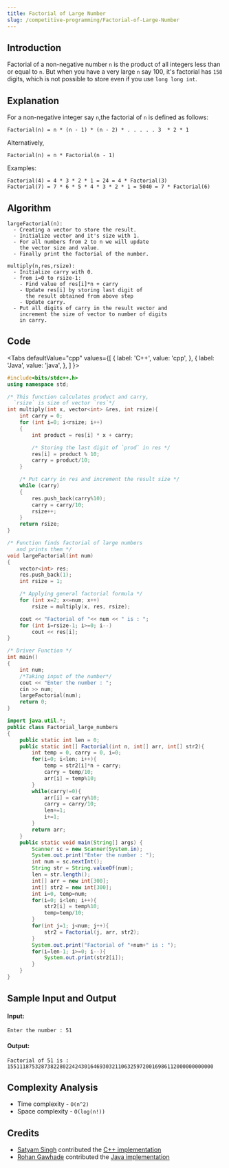 ```yaml
---
title: Factorial of Large Number 
slug: /competitive-programming/Factorial-of-Large-Number
---
```


## Introduction

Factorial of a non-negative number `n` is the product of all integers less than or equal to `n`. But when you have a very large `n` say 100, it's factorial has `158` digits, which is not possible to store even if you use `long long int`. 


## Explanation

For a non-negative integer say `n`,the factorial of `n` is defined as follows:

```
Factorial(n) = n * (n - 1) * (n - 2) * . . . . . 3  * 2 * 1
```

Alternatively,

```
Factorial(n) = n * Factorial(n - 1)
```

Examples: 

```
Factorial(4) = 4 * 3 * 2 * 1 = 24 = 4 * Factorial(3)
Factorial(7) = 7 * 6 * 5 * 4 * 3 * 2 * 1 = 5040 = 7 * Factorial(6)
```

## Algorithm

```
largeFactorial(n):
  - Creating a vector to store the result.
  - Initialize vector and it's size with 1.
  - For all numbers from 2 to n we will update 
    the vector size and value.
  - Finally print the factorial of the number.

multiply(n,res,rsize):
  - Initialize carry with 0.
  - from i=0 to rsize-1:
    - Find value of res[i]*n + carry
    - Update res[i] by storing last digit of
      the result obtained from above step
    - Update carry.
  - Put all digits of carry in the result vector and
    increment the size of vector to number of digits
    in carry.
```

## Code


<Tabs
  defaultValue="cpp"
  values={[
    { label: 'C++', value: 'cpp', },
    { label: 'Java', value: 'java', },
  ]
}>
<TabItem value="cpp">

```cpp
#include<bits/stdc++.h>
using namespace std;

/* This function calculates product and carry,
  `rsize` is size of vector `res`*/
int multiply(int x, vector<int> &res, int rsize){
    int carry = 0;
	for (int i=0; i<rsize; i++)
	{
		int product = res[i] * x + carry;

		/* Storing the last digit of `prod` in res */
		res[i] = product % 10;
		carry = product/10;
	}

	/* Put carry in res and increment the result size */
	while (carry)
	{
		res.push_back(carry%10);
		carry = carry/10;
		rsize++;
	}
	return rsize;
}

/* Function finds factorial of large numbers
   and prints them */
void largeFactorial(int num)
{
	vector<int> res; 
	res.push_back(1);
	int rsize = 1;

	/* Applying general factorial formula */
	for (int x=2; x<=num; x++)
		rsize = multiply(x, res, rsize);

	cout << "Factorial of "<< num << " is : ";
	for (int i=rsize-1; i>=0; i--)
		cout << res[i];
}

/* Driver Function */
int main()
{
	int num;
	/*Taking input of the number*/
	cout << "Enter the number : ";
	cin >> num;
    largeFactorial(num);
    return 0;
}
```

</TabItem>
<TabItem value="java">

```java
import java.util.*;
public class Factorial_large_numbers
{
    public static int len = 0;
    public static int[] Factorial(int n, int[] arr, int[] str2){
        int temp = 0, carry = 0, i=0;
        for(i=0; i<len; i++){
            temp = str2[i]*n + carry;
            carry = temp/10;
            arr[i] = temp%10;
        }
        while(carry!=0){
            arr[i] = carry%10;
            carry = carry/10;
            len+=1;
            i+=1;
        }
        return arr;
    }
	public static void main(String[] args) {
	    Scanner sc = new Scanner(System.in);
	    System.out.print("Enter the number : ");
	    int num = sc.nextInt();
	    String str = String.valueOf(num);
	    len = str.length();
	    int[] arr = new int[300];
	    int[] str2 = new int[300];
	    int i=0, temp=num;
	    for(i=0; i<len; i++){
	        str2[i] = temp%10;
	        temp=temp/10;
	    }
	    for(int j=1; j<num; j++){
    	    str2 = Factorial(j, arr, str2);
	    }
	    System.out.print("Factorial of "+num+" is : ");
        for(i=len-1; i>=0; i--){
            System.out.print(str2[i]);
        }
	}
}
```

</TabItem>
</Tabs>

## Sample Input and Output

#### Input:

```
Enter the number : 51
```

#### Output:

```
Factorial of 51 is : 1551118753287382280224243016469303211063259720016986112000000000000
```

## Complexity Analysis

- Time  complexity - `O(n^2)`
- Space complexity - `O(log(n!))`

## Credits

- [Satyam Singh](https://github.com/satcasm) contributed the [C++ implementation](https://github.com/TesseractCoding/NeoAlgo/blob/master/C-Plus-Plus/cp/Factorial_of_very_large_numbers.cpp)
- [Rohan Gawhade](https://github.com/rohangawhade) contributed the [Java implementation](https://github.com/TesseractCoding/NeoAlgo/blob/master/Java/cp/Factorial_large_numbers.java)
